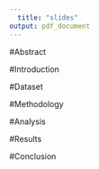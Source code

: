 ```yaml
---
  title: "slides"
output: pdf_document
---
```

#Abstract

#Introduction

#Dataset

#Methodology

#Analysis

#Results

#Conclusion 